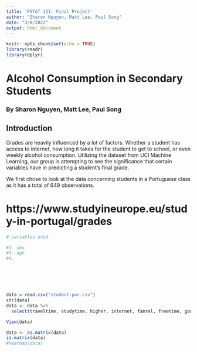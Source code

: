 ```yaml
---
title: 'PSTAT 131: Final Project'
author: "Sharon Nguyen, Matt Lee, Paul Song"
date: "3/8/2022"
output: html_document
---
```


```r
knitr::opts_chunk$set(echo = TRUE)
library(readr)
library(dplyr)
```

# Alcohol Consumption in Secondary Students
### By Sharon Nguyen, Matt Lee, Paul Song

## Introduction

Grades are heavily influenced by a lot of factors. Whether a student has access to internet, how long it takes for the student to get to school, or even weekly alcohol consumption. Utilizing the dataset from UCI Machine Learning, our group is attempting to see the significance that certain variables have in predicting a student's final grade. 

We first chose to look at the data concerning students in a Portuguese class as it has a total of 649 observations. 


# https://www.studyineurope.eu/study-in-portugal/grades




```r
# variables used

#2. sex
#3. age
#4. 







```

```r

data = read.csv("student-por.csv")
str(data)
data <- data %>%
  select(traveltime, studytime, higher, internet, famrel, freetime, goout, Dalc, Walc, health, absences, G3)

View(data)

data <- as.matrix(data)
is.matrix(data)
#heatmap(data)
```

